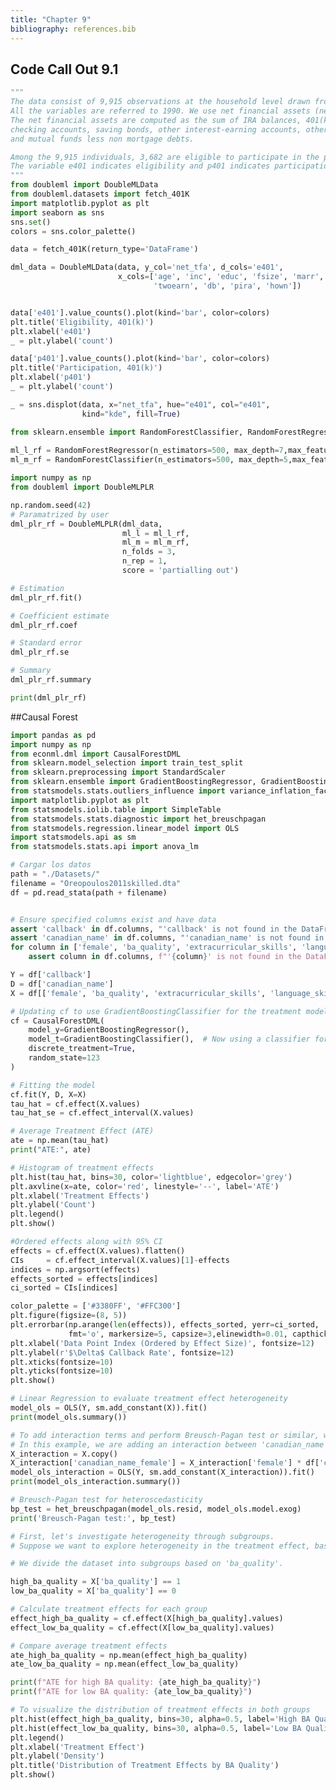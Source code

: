 ```yaml
---
title: "Chapter 9"
bibliography: references.bib
---
```


## Code Call Out 9.1
```python
"""
The data consist of 9,915 observations at the household level drawn from the 1991 Survey of Income and Program Participation (SIPP). 
All the variables are referred to 1990. We use net financial assets (net_tfa) as the outcome variable. 
The net financial assets are computed as the sum of IRA balances, 401(k) balances, 
checking accounts, saving bonds, other interest-earning accounts, other interest-earning assets, stocks,
and mutual funds less non mortgage debts.

Among the 9,915 individuals, 3,682 are eligible to participate in the program. 
The variable e401 indicates eligibility and p401 indicates participation, respectively.
"""
from doubleml import DoubleMLData
from doubleml.datasets import fetch_401K
import matplotlib.pyplot as plt
import seaborn as sns
sns.set()
colors = sns.color_palette()

data = fetch_401K(return_type='DataFrame')

dml_data = DoubleMLData(data, y_col='net_tfa', d_cols='e401',
                        x_cols=['age', 'inc', 'educ', 'fsize', 'marr',
                                'twoearn', 'db', 'pira', 'hown'])


data['e401'].value_counts().plot(kind='bar', color=colors)
plt.title('Eligibility, 401(k)')
plt.xlabel('e401')
_ = plt.ylabel('count')

data['p401'].value_counts().plot(kind='bar', color=colors)
plt.title('Participation, 401(k)')
plt.xlabel('p401')
_ = plt.ylabel('count')

_ = sns.displot(data, x="net_tfa", hue="e401", col="e401",
                kind="kde", fill=True)

from sklearn.ensemble import RandomForestClassifier, RandomForestRegressor
 
ml_l_rf = RandomForestRegressor(n_estimators=500, max_depth=7,max_features=3,min_samples_leaf=3)
ml_m_rf = RandomForestClassifier(n_estimators=500, max_depth=5,max_features=4,min_samples_leaf=7)

import numpy as np
from doubleml import DoubleMLPLR

np.random.seed(42)
# Paramatrized by user
dml_plr_rf = DoubleMLPLR(dml_data,
                         ml_l = ml_l_rf,
                         ml_m = ml_m_rf,
                         n_folds = 3,
                         n_rep = 1,
                         score = 'partialling out')

# Estimation
dml_plr_rf.fit()

# Coefficient estimate
dml_plr_rf.coef

# Standard error
dml_plr_rf.se

# Summary 
dml_plr_rf.summary

print(dml_plr_rf)
```
##Causal Forest
```python
import pandas as pd
import numpy as np
from econml.dml import CausalForestDML
from sklearn.model_selection import train_test_split
from sklearn.preprocessing import StandardScaler
from sklearn.ensemble import GradientBoostingRegressor, GradientBoostingClassifier
from statsmodels.stats.outliers_influence import variance_inflation_factor
import matplotlib.pyplot as plt
from statsmodels.iolib.table import SimpleTable
from statsmodels.stats.diagnostic import het_breuschpagan
from statsmodels.regression.linear_model import OLS
import statsmodels.api as sm
from statsmodels.stats.api import anova_lm

# Cargar los datos
path = "./Datasets/"
filename = "Oreopoulos2011skilled.dta"  
df = pd.read_stata(path + filename)


# Ensure specified columns exist and have data
assert 'callback' in df.columns, "'callback' is not found in the DataFrame"
assert 'canadian_name' in df.columns, "'canadian_name' is not found in the DataFrame"
for column in ['female', 'ba_quality', 'extracurricular_skills', 'language_skills', 'ma', 'same_exp', 'exp_highquality', 'reference', 'accreditation', 'legal']:
    assert column in df.columns, f"'{column}' is not found in the DataFrame"

Y = df['callback']
D = df['canadian_name']
X = df[['female', 'ba_quality', 'extracurricular_skills', 'language_skills', 'ma', 'same_exp', 'exp_highquality', 'reference', 'accreditation', 'legal']]

# Updating cf to use GradientBoostingClassifier for the treatment model
cf = CausalForestDML(
    model_y=GradientBoostingRegressor(),
    model_t=GradientBoostingClassifier(),  # Now using a classifier for the treatment
    discrete_treatment=True,
    random_state=123
)

# Fitting the model
cf.fit(Y, D, X=X)
tau_hat = cf.effect(X.values)
tau_hat_se = cf.effect_interval(X.values)

# Average Treatment Effect (ATE)
ate = np.mean(tau_hat)
print("ATE:", ate)

# Histogram of treatment effects
plt.hist(tau_hat, bins=30, color='lightblue', edgecolor='grey')
plt.axvline(x=ate, color='red', linestyle='--', label='ATE')
plt.xlabel('Treatment Effects')
plt.ylabel('Count')
plt.legend()
plt.show()

#Ordered effects along with 95% CI
effects = cf.effect(X.values).flatten()
CIs     = cf.effect_interval(X.values)[1]-effects
indices = np.argsort(effects)
effects_sorted = effects[indices]
ci_sorted = CIs[indices]

color_palette = ['#3380FF', '#FFC300']
plt.figure(figsize=(8, 5))
plt.errorbar(np.arange(len(effects)), effects_sorted, yerr=ci_sorted,
             fmt='o', markersize=5, capsize=3,elinewidth=0.01, capthick=0.01)
plt.xlabel('Data Point Index (Ordered by Effect Size)', fontsize=12)
plt.ylabel(r'$\Delta$ Callback Rate', fontsize=12)
plt.xticks(fontsize=10)
plt.yticks(fontsize=10)
plt.show()

# Linear Regression to evaluate treatment effect heterogeneity
model_ols = OLS(Y, sm.add_constant(X)).fit()
print(model_ols.summary())

# To add interaction terms and perform Breusch-Pagan test or similar, we are going to do it manually.
# In this example, we are adding an interaction between 'canadian_name' and 'female'
X_interaction = X.copy()
X_interaction['canadian_name_female'] = X_interaction['female'] * df['canadian_name']
model_ols_interaction = OLS(Y, sm.add_constant(X_interaction)).fit()
print(model_ols_interaction.summary())

# Breusch-Pagan test for heteroscedasticity
bp_test = het_breuschpagan(model_ols.resid, model_ols.model.exog)
print('Breusch-Pagan test:', bp_test)

# First, let's investigate heterogeneity through subgroups.
# Suppose we want to explore heterogeneity in the treatment effect, based on the level of education ('ba_quality' in this case).

# We divide the dataset into subgroups based on 'ba_quality'.

high_ba_quality = X['ba_quality'] == 1
low_ba_quality = X['ba_quality'] == 0

# Calculate treatment effects for each group
effect_high_ba_quality = cf.effect(X[high_ba_quality].values)
effect_low_ba_quality = cf.effect(X[low_ba_quality].values)

# Compare average treatment effects
ate_high_ba_quality = np.mean(effect_high_ba_quality)
ate_low_ba_quality = np.mean(effect_low_ba_quality)

print(f"ATE for high BA quality: {ate_high_ba_quality}")
print(f"ATE for low BA quality: {ate_low_ba_quality}")

# To visualize the distribution of treatment effects in both groups
plt.hist(effect_high_ba_quality, bins=30, alpha=0.5, label='High BA Quality')
plt.hist(effect_low_ba_quality, bins=30, alpha=0.5, label='Low BA Quality')
plt.legend()
plt.xlabel('Treatment Effect')
plt.ylabel('Density')
plt.title('Distribution of Treatment Effects by BA Quality')
plt.show()

```

